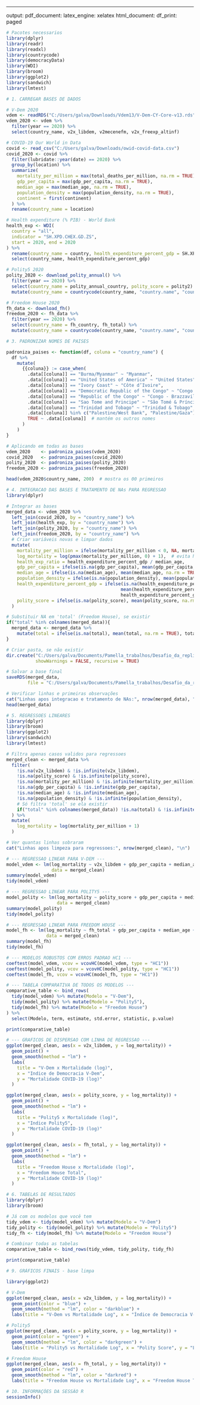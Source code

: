 ---
output:
  pdf_document:
    latex_engine: xelatex
  html_document:
    df_print: paged
  
  

```{r}

# Pacotes necessarios
library(dplyr)
library(readr)
library(readxl)
library(countrycode)
library(democracyData)
library(WDI)
library(broom)
library(ggplot2)
library(sandwich)
library(lmtest)

# 1. CARREGAR BASES DE DADOS

# V-Dem 2020
vdem <- readRDS("C:/Users/galva/Downloads/Vdem13/V-Dem-CY-Core-v13.rds")
vdem_2020 <- vdem %>%
  filter(year == 2020) %>%
  select(country_name, v2x_libdem, v2mecenefm, v2x_freexp_altinf)
```
  

  
  
  
```{r}

# COVID-19 Our World in Data
covid <- read_csv("C:/Users/galva/Downloads/owid-covid-data.csv")
covid_2020 <- covid %>%
  filter(lubridate::year(date) == 2020) %>%
  group_by(location) %>%
  summarize(
    mortality_per_million = max(total_deaths_per_million, na.rm = TRUE),
    gdp_per_capita = max(gdp_per_capita, na.rm = TRUE),
    median_age = max(median_age, na.rm = TRUE),
    population_density = max(population_density, na.rm = TRUE),
    continent = first(continent)
  ) %>%
  rename(country_name = location)
```


```{r}
# Health expenditure (% PIB) - World Bank
health_exp <- WDI(
  country = "all",
  indicator = "SH.XPD.CHEX.GD.ZS",
  start = 2020, end = 2020
) %>%
  rename(country_name = country, health_expenditure_percent_gdp = SH.XPD.CHEX.GD.ZS) %>%
  select(country_name, health_expenditure_percent_gdp)
```


```{r}
# Polity5 2020
polity_2020 <- download_polity_annual() %>%
  filter(year == 2020) %>%
  select(country_name = polity_annual_country, polity_score = polity2) %>%
  mutate(country_name = countrycode(country_name, "country.name", "country.name"))
```


```{r}
# Freedom House 2020
fh_data <- download_fh()
freedom_2020 <- fh_data %>%
  filter(year == 2020) %>%
  select(country_name = fh_country, fh_total) %>%
  mutate(country_name = countrycode(country_name, "country.name", "country.name"))
```


```{r}
# 3. PADRONIZAR NOMES DE PAISES

padroniza_paises <- function(df, coluna = "country_name") {
  df %>%
    mutate(
      {{coluna}} := case_when(
        .data[[coluna]] == "Burma/Myanmar" ~ "Myanmar",
        .data[[coluna]] == "United States of America" ~ "United States",
        .data[[coluna]] == "Ivory Coast" ~ "Côte d’Ivoire",
        .data[[coluna]] == "Democratic Republic of the Congo" ~ "Congo - Kinshasa",
        .data[[coluna]] == "Republic of the Congo" ~ "Congo - Brazzaville",
        .data[[coluna]] == "Sao Tome and Principe" ~ "São Tomé & Príncipe",
        .data[[coluna]] == "Trinidad and Tobago" ~ "Trinidad & Tobago",
        .data[[coluna]] %in% c("Palestine/West Bank", "Palestine/Gaza") ~ "Palestinian Territories",
        TRUE ~ .data[[coluna]]  # mantém os outros nomes
      )
    )
}
```


```{r}
# Aplicando em todas as bases
vdem_2020    <- padroniza_paises(vdem_2020)
covid_2020   <- padroniza_paises(covid_2020)
polity_2020  <- padroniza_paises(polity_2020)
freedom_2020 <- padroniza_paises(freedom_2020)

```


```{r}
head(vdem_2020$country_name, 200)  # mostra os 00 primeiros

```



```{r}
# 4. INTEGRACAO DAS BASES E TRATAMENTO DE NAs PARA REGRESSAO
library(dplyr)

# Integrar as bases
merged_data <- vdem_2020 %>%
  left_join(covid_2020, by = "country_name") %>%
  left_join(health_exp, by = "country_name") %>%
  left_join(polity_2020, by = "country_name") %>%
  left_join(freedom_2020, by = "country_name") %>%
  # Criar variáveis novas e limpar dados
  mutate(
    mortality_per_million = ifelse(mortality_per_million < 0, NA, mortality_per_million),
    log_mortality = log(pmax(mortality_per_million, 0) + 1),  # evita NaN
    health_exp_ratio = health_expenditure_percent_gdp / median_age,
    gdp_per_capita = ifelse(is.na(gdp_per_capita), mean(gdp_per_capita, na.rm = TRUE), gdp_per_capita),
    median_age = ifelse(is.na(median_age), mean(median_age, na.rm = TRUE), median_age),
    population_density = ifelse(is.na(population_density), mean(population_density, na.rm = TRUE), population_density),
    health_expenditure_percent_gdp = ifelse(is.na(health_expenditure_percent_gdp),
                                           mean(health_expenditure_percent_gdp, na.rm = TRUE),
                                           health_expenditure_percent_gdp),
    polity_score = ifelse(is.na(polity_score), mean(polity_score, na.rm = TRUE), polity_score)
  )
```


```{r}
# Substituir NA em 'total' (Freedom House), se existir
if("total" %in% colnames(merged_data)){
  merged_data <- merged_data %>%
    mutate(total = ifelse(is.na(total), mean(total, na.rm = TRUE), total))
}
```


```{r}
# Criar pasta, se não existir
dir.create("C:/Users/galva/Documents/Pamella_trabalhos/Desafio_da_replicacao_segunda_versao",
           showWarnings = FALSE, recursive = TRUE)
```


```{r}
# Salvar a base final
saveRDS(merged_data, 
        file = "C:/Users/galva/Documents/Pamella_trabalhos/Desafio_da_replicacao_segunda_versao/merged_data.rds")
```


```{r}
# Verificar linhas e primeiras observações
cat("Linhas apos integracao e tratamento de NAs:", nrow(merged_data), "\n")
head(merged_data)
```







```{r}
# 5. REGRESSOES LINEARES
library(dplyr)
library(broom)
library(ggplot2)
library(sandwich)
library(lmtest)

# Filtra apenas casos validos para regressoes
merged_clean <- merged_data %>%
  filter(
    !is.na(v2x_libdem) & !is.infinite(v2x_libdem),
    !is.na(polity_score) & !is.infinite(polity_score),
    !is.na(mortality_per_million) & !is.infinite(mortality_per_million),
    !is.na(gdp_per_capita) & !is.infinite(gdp_per_capita),
    !is.na(median_age) & !is.infinite(median_age),
    !is.na(population_density) & !is.infinite(population_density),
    # Só filtra 'total' se ela existir
    if("total" %in% colnames(merged_data)) !is.na(total) & !is.infinite(total) else TRUE
  ) %>%
  mutate(
    log_mortality = log(mortality_per_million + 1)
  )
```


```{r}
# Ver quantas linhas sobraram
cat("Linhas apos limpeza para regressoes:", nrow(merged_clean), "\n")
```


```{r}
# --- REGRESSAO LINEAR PARA V-DEM ---
model_vdem <- lm(log_mortality ~ v2x_libdem + gdp_per_capita + median_age + population_density,
                 data = merged_clean)
summary(model_vdem)
tidy(model_vdem)
```


```{r}
# --- REGRESSAO LINEAR PARA POLITY5 ---
model_polity <- lm(log_mortality ~ polity_score + gdp_per_capita + median_age + population_density,
                   data = merged_clean)
summary(model_polity)
tidy(model_polity)
```


```{r}
# --- REGRESSAO LINEAR PARA FREEDOM HOUSE ---
model_fh <- lm(log_mortality ~ fh_total + gdp_per_capita + median_age + population_density,
               data = merged_clean)
summary(model_fh)
tidy(model_fh)
```


```{r}
# --- MODELOS ROBUSTOS COM ERROS PADRAO HC1 ---
coeftest(model_vdem, vcov = vcovHC(model_vdem, type = "HC1"))
coeftest(model_polity, vcov = vcovHC(model_polity, type = "HC1"))
coeftest(model_fh, vcov = vcovHC(model_fh, type = "HC1"))
```


```{r}
# --- TABELA COMPARATIVA DE TODOS OS MODELOS ---
comparative_table <- bind_rows(
  tidy(model_vdem) %>% mutate(Modelo = "V-Dem"),
  tidy(model_polity) %>% mutate(Modelo = "Polity5"),
  tidy(model_fh) %>% mutate(Modelo = "Freedom House")
) %>%
  select(Modelo, term, estimate, std.error, statistic, p.value)

print(comparative_table)
```


```{r}
# --- GRAFICOS DE DISPERSAO COM LINHA DE REGRESSAO ---
ggplot(merged_clean, aes(x = v2x_libdem, y = log_mortality)) +
  geom_point() +
  geom_smooth(method = "lm") +
  labs(
    title = "V-Dem x Mortalidade (log)",
    x = "Indice de Democracia V-Dem",
    y = "Mortalidade COVID-19 (log)"
  )
```


```{r}
ggplot(merged_clean, aes(x = polity_score, y = log_mortality)) +
  geom_point() +
  geom_smooth(method = "lm") +
  labs(
    title = "Polity5 x Mortalidade (log)",
    x = "Indice Polity5",
    y = "Mortalidade COVID-19 (log)"
  )
```


```{r}
ggplot(merged_clean, aes(x = fh_total, y = log_mortality)) +
  geom_point() +
  geom_smooth(method = "lm") +
  labs(
    title = "Freedom House x Mortalidade (log)",
    x = "Freedom House Total",
    y = "Mortalidade COVID-19 (log)"
  )

```


```{r}
# 6. TABELAS DE RESULTADOS
library(dplyr)
library(broom)

# Já com os modelos que você tem
tidy_vdem <- tidy(model_vdem) %>% mutate(Modelo = "V-Dem")
tidy_polity <- tidy(model_polity) %>% mutate(Modelo = "Polity5")
tidy_fh <- tidy(model_fh) %>% mutate(Modelo = "Freedom House")

# Combinar todas as tabelas
comparative_table <- bind_rows(tidy_vdem, tidy_polity, tidy_fh)

print(comparative_table)

```


```{r}
# 9. GRÁFICOS FINAIS - base limpa

library(ggplot2)

# V-Dem
ggplot(merged_clean, aes(x = v2x_libdem, y = log_mortality)) +
  geom_point(color = "blue") +
  geom_smooth(method = "lm", color = "darkblue") +
  labs(title = "V-Dem vs Mortalidade Log", x = "Índice de Democracia V-Dem", y = "Log Mortalidade COVID-19")

# Polity5
ggplot(merged_clean, aes(x = polity_score, y = log_mortality)) +
  geom_point(color = "green") +
  geom_smooth(method = "lm", color = "darkgreen") +
  labs(title = "Polity5 vs Mortalidade Log", x = "Polity Score", y = "Log Mortalidade COVID-19")

# Freedom House
ggplot(merged_clean, aes(x = fh_total, y = log_mortality)) +
  geom_point(color = "red") +
  geom_smooth(method = "lm", color = "darkred") +
  labs(title = "Freedom House vs Mortalidade Log", x = "Freedom House Total", y = "Log Mortalidade COVID-19")

```




```{r}
# 10. INFORMAÇÕES DA SESSÃO R
sessionInfo()
```

